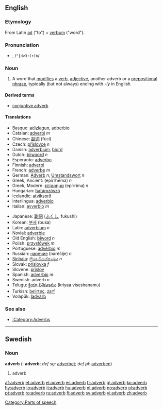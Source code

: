 {{see|Adverb}}
{{wikipedia}}
==English==
===Etymology===
From Latin [[ad]] ("to") + [[verbum]] ("word").

===Pronunciation===
*{{IPA|/ˈædvɜː(r)b/}}, /<tt>"{dv3:(r)b</tt>/

===Noun===
{{en-noun}}
#{{grammar}} A word that [[modify|modifies]] a [[verb]], [[adjective]], another adverb or a [[prepositional phrase]], typically (but not always) ending with ''-ly'' in English.

====Derived terms====
*[[conjuntive adverb]]

====Translations====
{{top}}
*Basque: [[adizlagun]], [[adberbio]]
*Catalan: [[adverbi]] ''m''
*Chinese: [[副词]] (fùcí)
*Czech: [[příslovce]] ''n''
*Danish: [[adverbium]], [[biord]]
*Dutch: [[bijwoord]] ''n''
*Esperanto: [[adverbo]]
*Finnish: [[adverbi]]
*French: [[adverbe]] ''m''
*German: [[Adverb]] ''n'', [[Umstandswort]] ''n''
*Greek, Ancient: {{IPAchar|[[ἐπίρρημα]]}} (epírrhēma) ''n''
*Greek, Modern: [[επίρρημα]] (epírrima) ''n''
*Hungarian: [[határozószó]]
*Icelandic: [[atviksorð]] {{n}}
*Interlingua: [[adverbio]]
*Italian: [[avverbio]] ''m''
{{mid}}
*Japanese: [[副詞]] ([[ふくし]], fukushi)
*Korean: [[부사]] (busa)
*Latin: [[adverbium]] ''n''
*Novial: [[adverbie]]
*Old English: [[biword|bīword]] ''n''
*Polish: [[przysłówek]] ''m''
*Portuguese: [[advérbio]] ''m''
*Russian: [[наречие]] (naréčije) ''n''
*[[Sinhala]]: [[ක්‍රියා විශේෂණය]] ''n''
*Slovak: [[príslovka#Slovak|príslovka]] ''f''
*Slovene: [[prislov]] {{m}}
*Spanish: [[adverbio]] ''m''
*Swedish: adverb ''n''
*Telugu: [[క్రియా విశేషణము]] (kriyaa viseshanamu)
*Turkish: [[belirteç]], [[zarf]]
*Volapük: [[ladvärb]]
{{bottom}}

===See also===	 
*[[:Category:Adverbs]]

----
==Swedish==
===Noun===
'''adverb''' {{n}} ({{p}}: '''adverb'''; ''def sg:'' [[adverbet]]; ''def pl:'' [[adverben]])

#adverb

[[Category:Parts of speech]]

[[af:adverb]]
[[et:adverb]]
[[el:adverb]]
[[es:adverb]]
[[fr:adverb]]
[[gl:adverb]]
[[ko:adverb]]
[[hy:adverb]]
[[io:adverb]]
[[it:adverb]]
[[hu:adverb]]
[[nl:adverb]]
[[no:adverb]]
[[pl:adverb]]
[[pt:adverb]]
[[ro:adverb]]
[[ru:adverb]]
[[fi:adverb]]
[[sv:adverb]]
[[vi:adverb]]
[[zh:adverb]]